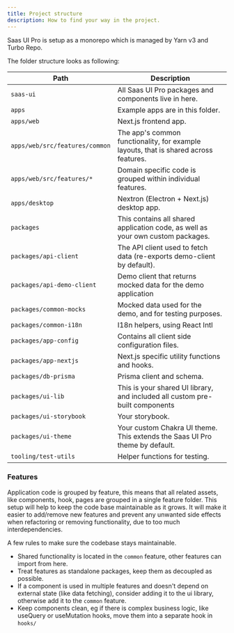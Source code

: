```yaml
---
title: Project structure
description: How to find your way in the project.
---
```


Saas UI Pro is setup as a monorepo which is managed by Yarn v3 and Turbo Repo.

The folder structure looks as following:

| Path                           | Description                                                                          |
| ------------------------------ | ------------------------------------------------------------------------------------ |
| `saas-ui`                      | All Saas UI Pro packages and components live in here.                                |
| `apps`                         | Example apps are in this folder.                                                     |
| `apps/web`                     | Next.js frontend app.                                                                |
| `apps/web/src/features/common` | The app's common functionality, for example layouts, that is shared across features. |
| `apps/web/src/features/*`      | Domain specific code is grouped within individual features.                          |
| `apps/desktop`                 | Nextron (Electron + Next.js) desktop app.                                            |
| `packages`                     | This contains all shared application code, as well as your own custom packages.      |
| `packages/api-client`          | The API client used to fetch data (re-exports demo-client by default).               |
| `packages/api-demo-client`     | Demo client that returns mocked data for the demo application                        |
| `packages/common-mocks`        | Mocked data used for the demo, and for testing purposes.                             |
| `packages/common-i18n`         | I18n helpers, using React Intl                                                       |
| `packages/app-config`          | Contains all client side configuration files.                                        |
| `packages/app-nextjs`          | Next.js specific utility functions and hooks.                                        |
| `packages/db-prisma`           | Prisma client and schema.                                                            |
| `packages/ui-lib`              | This is your shared UI library, and included all custom pre-built components         |
| `packages/ui-storybook`        | Your storybook.                                                                      |
| `packages/ui-theme`            | Your custom Chakra UI theme. This extends the Saas UI Pro theme by default.          |
| `tooling/test-utils`           | Helper functions for testing.                                                        |

### Features

Application code is grouped by feature, this means that all related assets, like components, hook, pages are grouped in a single feature folder. This setup will help to keep the code base maintainable as it grows. It will make it easier to add/remove new features and prevent any unwanted side effects when refactoring or removing functionality, due to too much interdependencies.

A few rules to make sure the codebase stays maintainable.

- Shared functionality is located in the `common` feature, other features can import from here.
- Treat features as standalone packages, keep them as decoupled as possible.
- If a component is used in multiple features and doesn't depend on external state (like data fetching), consider adding it to the ui library, otherwise add it to the `common` feature.
- Keep components clean, eg if there is complex business logic, like useQuery or useMutation hooks, move them into a separate hook in `hooks/`
